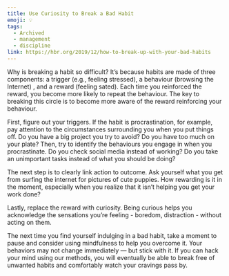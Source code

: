 ```yaml
---
title: Use Curiosity to Break a Bad Habit
emoji: 💡
tags:
  - Archived
  - management
  - discipline
link: https://hbr.org/2019/12/how-to-break-up-with-your-bad-habits
---
```


Why is breaking a habit so difficult? It’s because habits are made of three components: <Box>a trigger (e.g., feeling stressed)</Box>, <Box>a behaviour (browsing the Internet)</Box> , and <Box>a reward (feeling sated)</Box>. Each time you reinforced the reward, you become more likely to repeat the behaviour. The key to breaking this circle is to become more aware of the reward reinforcing your behaviour.

First, <Highlight>figure out your triggers</Highlight>. If the habit is procrastination, for example, pay attention to the circumstances surrounding you when you put things off. Do you have a big project you try to avoid? Do you have too much on your plate? Then, try to identify the behaviours you engage in when you procrastinate. Do you check social media instead of working? Do you take an unimportant tasks instead of what you should be doing?

The next step is to <Highlight>clearly link action to outcome</Highlight>. Ask yourself what you get from surfing the internet for pictures of cute puppies. How rewarding is it in the moment, especially when you realize that it isn’t helping you get your work done?

Lastly, <Highlight>replace the reward with curiosity</Highlight>. Being curious helps you acknowledge the sensations you’re feeling - boredom, distraction - without acting on them.

The next time you find yourself indulging in a bad habit, take a moment to pause and consider using mindfulness to help you overcome it. <Highlight>Your behaviors may not change immediately — but stick with it</Highlight>. If you can hack your mind using our methods, you will eventually be able to break free of unwanted habits and comfortably watch your cravings pass by.
